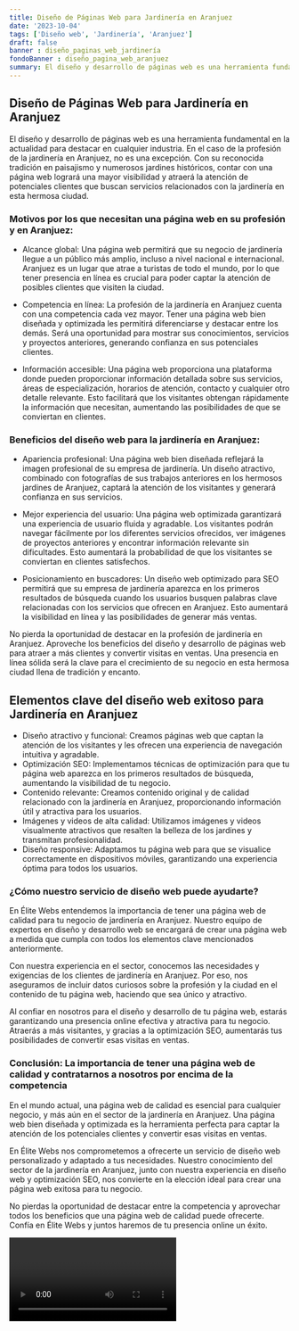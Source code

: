 ```yaml
---
title: Diseño de Páginas Web para Jardinería en Aranjuez
date: '2023-10-04'
tags: ['Diseño web', 'Jardinería', 'Aranjuez']
draft: false
banner : diseño_paginas_web_jardinería
fondoBanner : diseño_pagina_web_aranjuez
summary: El diseño y desarrollo de páginas web es una herramienta fundamental en la actualidad para destacar en cualquier industria. En el caso de la profesión de la jardinería en Aranjuez, no es una excepción. Con su reconocida tradición en paisajismo y numerosos jardines históricos, contar con una página web logrará una mayor visibilidad y atraerá la atención de potenciales clientes que buscan servicios relacionados con la jardinería en esta hermosa ciudad.
---
```


## Diseño de Páginas Web para Jardinería en Aranjuez

El diseño y desarrollo de páginas web es una herramienta fundamental en la actualidad para destacar en cualquier industria. En el caso de la profesión de la jardinería en Aranjuez, no es una excepción. Con su reconocida tradición en paisajismo y numerosos jardines históricos, contar con una página web logrará una mayor visibilidad y atraerá la atención de potenciales clientes que buscan servicios relacionados con la jardinería en esta hermosa ciudad.

### Motivos por los que necesitan una página web en su profesión y en Aranjuez:

- Alcance global: Una página web permitirá que su negocio de jardinería llegue a un público más amplio, incluso a nivel nacional e internacional. Aranjuez es un lugar que atrae a turistas de todo el mundo, por lo que tener presencia en línea es crucial para poder captar la atención de posibles clientes que visiten la ciudad.

- Competencia en línea: La profesión de la jardinería en Aranjuez cuenta con una competencia cada vez mayor. Tener una página web bien diseñada y optimizada les permitirá diferenciarse y destacar entre los demás. Será una oportunidad para mostrar sus conocimientos, servicios y proyectos anteriores, generando confianza en sus potenciales clientes.

- Información accesible: Una página web proporciona una plataforma donde pueden proporcionar información detallada sobre sus servicios, áreas de especialización, horarios de atención, contacto y cualquier otro detalle relevante. Esto facilitará que los visitantes obtengan rápidamente la información que necesitan, aumentando las posibilidades de que se conviertan en clientes.

### Beneficios del diseño web para la jardinería en Aranjuez:

- Apariencia profesional: Una página web bien diseñada reflejará la imagen profesional de su empresa de jardinería. Un diseño atractivo, combinado con fotografías de sus trabajos anteriores en los hermosos jardines de Aranjuez, captará la atención de los visitantes y generará confianza en sus servicios.

- Mejor experiencia del usuario: Una página web optimizada garantizará una experiencia de usuario fluida y agradable. Los visitantes podrán navegar fácilmente por los diferentes servicios ofrecidos, ver imágenes de proyectos anteriores y encontrar información relevante sin dificultades. Esto aumentará la probabilidad de que los visitantes se conviertan en clientes satisfechos.

- Posicionamiento en buscadores: Un diseño web optimizado para SEO permitirá que su empresa de jardinería aparezca en los primeros resultados de búsqueda cuando los usuarios busquen palabras clave relacionadas con los servicios que ofrecen en Aranjuez. Esto aumentará la visibilidad en línea y las posibilidades de generar más ventas.

No pierda la oportunidad de destacar en la profesión de jardinería en Aranjuez. Aproveche los beneficios del diseño y desarrollo de páginas web para atraer a más clientes y convertir visitas en ventas. Una presencia en línea sólida será la clave para el crecimiento de su negocio en esta hermosa ciudad llena de tradición y encanto.

<GifSeo />

<Cta />

## Elementos clave del diseño web exitoso para Jardinería en Aranjuez

- Diseño atractivo y funcional: Creamos páginas web que captan la atención de los visitantes y les ofrecen una experiencia de navegación intuitiva y agradable.
- Optimización SEO: Implementamos técnicas de optimización para que tu página web aparezca en los primeros resultados de búsqueda, aumentando la visibilidad de tu negocio.
- Contenido relevante: Creamos contenido original y de calidad relacionado con la jardinería en Aranjuez, proporcionando información útil y atractiva para los usuarios.
- Imágenes y videos de alta calidad: Utilizamos imágenes y videos visualmente atractivos que resalten la belleza de los jardines y transmitan profesionalidad.
- Diseño responsive: Adaptamos tu página web para que se visualice correctamente en dispositivos móviles, garantizando una experiencia óptima para todos los usuarios.

### ¿Cómo nuestro servicio de diseño web puede ayudarte?

En Élite Webs entendemos la importancia de tener una página web de calidad para tu negocio de jardinería en Aranjuez. Nuestro equipo de expertos en diseño y desarrollo web se encargará de crear una página web a medida que cumpla con todos los elementos clave mencionados anteriormente.

Con nuestra experiencia en el sector, conocemos las necesidades y exigencias de los clientes de jardinería en Aranjuez. Por eso, nos aseguramos de incluir datos curiosos sobre la profesión y la ciudad en el contenido de tu página web, haciendo que sea único y atractivo.

Al confiar en nosotros para el diseño y desarrollo de tu página web, estarás garantizando una presencia online efectiva y atractiva para tu negocio. Atraerás a más visitantes, y gracias a la optimización SEO, aumentarás tus posibilidades de convertir esas visitas en ventas.

### Conclusión: La importancia de tener una página web de calidad y contratarnos a nosotros por encima de la competencia

En el mundo actual, una página web de calidad es esencial para cualquier negocio, y más aún en el sector de la jardinería en Aranjuez. Una página web bien diseñada y optimizada es la herramienta perfecta para captar la atención de los potenciales clientes y convertir esas visitas en ventas.

En Élite Webs nos comprometemos a ofrecerte un servicio de diseño web personalizado y adaptado a tus necesidades. Nuestro conocimiento del sector de la jardinería en Aranjuez, junto con nuestra experiencia en diseño web y optimización SEO, nos convierte en la elección ideal para crear una página web exitosa para tu negocio.

No pierdas la oportunidad de destacar entre la competencia y aprovechar todos los beneficios que una página web de calidad puede ofrecerte. Confía en Élite Webs y juntos haremos de tu presencia online un éxito.

<Video />

<CtaBot job='Jardinería' city='Aranjuez'/>

<Gmaps query='Aranjuez+españa+maps' />
